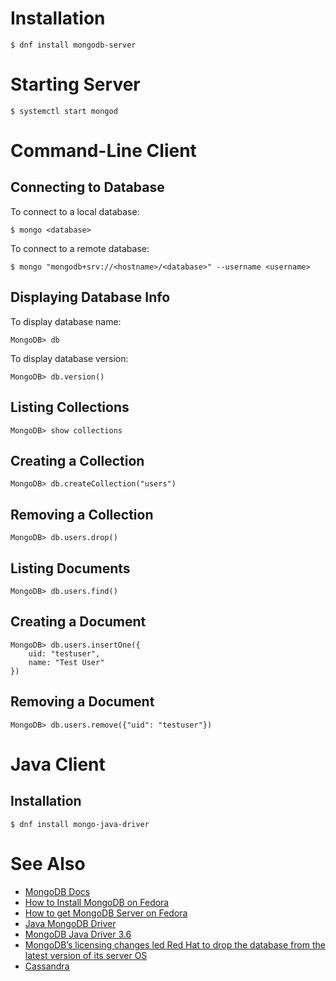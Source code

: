 = Installation =

<pre>
$ dnf install mongodb-server
</pre>

= Starting Server =

<pre>
$ systemctl start mongod
</pre>

= Command-Line Client =

== Connecting to Database ==

To connect to a local database:

<pre>
$ mongo <database>
</pre>

To connect to a remote database:

<pre>
$ mongo "mongodb+srv://<hostname>/<database>" --username <username>
</pre>

== Displaying Database Info ==

To display database name:

 MongoDB> db

To display database version:

 MongoDB> db.version()

== Listing Collections ==

 MongoDB> show collections

== Creating a Collection ==

 MongoDB> db.createCollection("users")

== Removing a Collection ==

 MongoDB> db.users.drop()

== Listing Documents ==

 MongoDB> db.users.find()

== Creating a Document ==

 MongoDB> db.users.insertOne({
     uid: "testuser",
     name: "Test User"
 })

== Removing a Document ==

 MongoDB> db.users.remove({"uid": "testuser"})

= Java Client =

== Installation ==

<pre>
$ dnf install mongo-java-driver
</pre>

= See Also =

* [https://docs.mongodb.com/ MongoDB Docs]
* [https://tecadmin.net/install-mongodb-on-fedora/ How to Install MongoDB on Fedora]
* [https://fedoramagazine.org/how-to-get-mongodb-server-on-fedora/ How to get MongoDB Server on Fedora]
* [https://docs.mongodb.com/ecosystem/drivers/java/ Java MongoDB Driver]
* [https://mongodb.github.io/mongo-java-driver/3.6/ MongoDB Java Driver 3.6]
* [https://www.geekwire.com/2019/mongodbs-licensing-changes-led-red-hat-drop-database-latest-version-server-os/ MongoDB’s licensing changes led Red Hat to drop the database from the latest version of its server OS]
* [[Cassandra]]